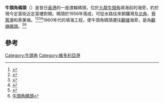 '''牛頭角碼頭'''（{{lang-en|Ngau Tau Kok Ferry Pier}}）是昔日[[香港|香港]]的一座渡輪碼頭，位於[[九龍|九龍]][[牛頭角|牛頭角]]填海前的海旁，約於現今定富街近定富樓對開。碼頭於1956年落成，可從水路往來銅鑼灣及[[北角|北角]]、[[筲箕灣|筲箕灣]]和荼果嶺。<ref>{{Cite web|title=牛頭角新碼頭前百呎長木橋先建成伸展海面將在退潮時停靠|url=https://mmis.hkpl.gov.hk/coverpage/-/coverpage/view?_coverpage_WAR_mmisportalportlet_hsf=%E7%89%9B%E9%A0%AD%E8%A7%92&_coverpage_WAR_mmisportalportlet_actual_q=%28%20%28%20allTermsMandatory%3A%28true%29%20OR+all_dc.title%3A%28%E7%89%9B%E9%A0%AD%E8%A7%92%29%20OR+all_dc.creator%3A%28%E7%89%9B%E9%A0%AD%E8%A7%92%29%20OR+all_dc.contributor%3A%28%E7%89%9B%E9%A0%AD%E8%A7%92%29%20OR+all_dc.subject%3A%28%E7%89%9B%E9%A0%AD%E8%A7%92%29%20OR+fulltext%3A%28%E7%89%9B%E9%A0%AD%E8%A7%92%29%20OR+all_dc.description%3A%28%E7%89%9B%E9%A0%AD%E8%A7%92%29%20%29%20%29&_coverpage_WAR_mmisportalportlet_sort_field=dc.publicationdate_bsort&p_r_p_-1078056564_c=QF757YsWv59H%2FuxqfBwEJIa6v60AceVX&_coverpage_WAR_mmisportalportlet_o=209&_coverpage_WAR_mmisportalportlet_sort_order=asc|author=大公報|date=1955-09-19}}</ref><ref>{{Cite web|title=銅鑼灣牛頭角新航 今正式開航同濟公司午開雞尾酒會招待來賓|url=https://mmis.hkpl.gov.hk/coverpage/-/coverpage/view?_coverpage_WAR_mmisportalportlet_hsf=%E7%89%9B%E9%A0%AD%E8%A7%92&_coverpage_WAR_mmisportalportlet_actual_q=%28%20%28%20allTermsMandatory%3A%28true%29%20OR+all_dc.title%3A%28%E7%89%9B%E9%A0%AD%E8%A7%92%29%20OR+all_dc.creator%3A%28%E7%89%9B%E9%A0%AD%E8%A7%92%29%20OR+all_dc.contributor%3A%28%E7%89%9B%E9%A0%AD%E8%A7%92%29%20OR+all_dc.subject%3A%28%E7%89%9B%E9%A0%AD%E8%A7%92%29%20OR+fulltext%3A%28%E7%89%9B%E9%A0%AD%E8%A7%92%29%20OR+all_dc.description%3A%28%E7%89%9B%E9%A0%AD%E8%A7%92%29%20%29%20%29&_coverpage_WAR_mmisportalportlet_sort_field=dc.publicationdate_bsort&p_r_p_-1078056564_c=QF757YsWv5%2FH7zGe%2FKF%2BFOTGaNnc3n2A&_coverpage_WAR_mmisportalportlet_o=245&_coverpage_WAR_mmisportalportlet_sort_order=asc|author=華僑日報|date=1956-02-09}}</ref><ref>{{Cite web|title=北角牛頭角新綫昨開航|url=https://mmis.hkpl.gov.hk/coverpage/-/coverpage/view?_coverpage_WAR_mmisportalportlet_hsf=%E7%89%9B%E9%A0%AD%E8%A7%92&p_r_p_-1078056564_c=QF757YsWv5%2FH7zGe%2FKF%2BFGTc49ULdzaz&_coverpage_WAR_mmisportalportlet_o=270&_coverpage_WAR_mmisportalportlet_actual_q=%28%20%28%20allTermsMandatory%3A%28true%29%20OR+all_dc.title%3A%28%E7%89%9B%E9%A0%AD%E8%A7%92%29%20OR+all_dc.creator%3A%28%E7%89%9B%E9%A0%AD%E8%A7%92%29%20OR+all_dc.contributor%3A%28%E7%89%9B%E9%A0%AD%E8%A7%92%29%20OR+all_dc.subject%3A%28%E7%89%9B%E9%A0%AD%E8%A7%92%29%20OR+fulltext%3A%28%E7%89%9B%E9%A0%AD%E8%A7%92%29%20OR+all_dc.description%3A%28%E7%89%9B%E9%A0%AD%E8%A7%92%29%20%29%20%29&_coverpage_WAR_mmisportalportlet_sort_field=dc.publicationdate_bsort&_coverpage_WAR_mmisportalportlet_sort_order=asc|author=華僑日報|date=1956-04-16}}</ref><ref>{{Cite web|title=牛頭角日漸繁榮 籌闢行走中環及灣仔航線|url=https://mmis.hkpl.gov.hk/coverpage/-/coverpage/view?_coverpage_WAR_mmisportalportlet_hsf=%E7%89%9B%E9%A0%AD%E8%A7%92&p_r_p_-1078056564_c=QF757YsWv5%2FH7zGe%2FKF%2BFDARNiQvkRd3&_coverpage_WAR_mmisportalportlet_o=311&_coverpage_WAR_mmisportalportlet_actual_q=%28%20%28%20allTermsMandatory%3A%28true%29%20OR+all_dc.title%3A%28%E7%89%9B%E9%A0%AD%E8%A7%92%29%20OR+all_dc.creator%3A%28%E7%89%9B%E9%A0%AD%E8%A7%92%29%20OR+all_dc.contributor%3A%28%E7%89%9B%E9%A0%AD%E8%A7%92%29%20OR+all_dc.subject%3A%28%E7%89%9B%E9%A0%AD%E8%A7%92%29%20OR+fulltext%3A%28%E7%89%9B%E9%A0%AD%E8%A7%92%29%20OR+all_dc.description%3A%28%E7%89%9B%E9%A0%AD%E8%A7%92%29%20%29%20%29&_coverpage_WAR_mmisportalportlet_sort_field=dc.publicationdate_bsort&_coverpage_WAR_mmisportalportlet_sort_order=asc|author=工商晚報|date=1957-02-12}}</ref>1960年代的填海工程，使牛頭角碼頭遷往[[觀塘|觀塘]]海旁，是為[[觀塘碼頭|觀塘碼頭]]。<ref>{{Cite web |url=http://www.hk-place.com/db.php?post=d002045 |title=牛頭角碼頭 |access-date=2009-01-28 |archive-date=2016-03-03 |archive-url=https://web.archive.org/web/20160303230628/http://www.hk-place.com/db.php?post=d002045 |dead-url=no }}</ref><ref>[http://hk.geocities.com/dicky93942004_2/index/2.doc 牛頭角碼頭]{{dead link|date=2018年1月 |bot=InternetArchiveBot |fix-attempted=yes }}</ref>

== 參考 ==
{{reflist}}

{{HK-trans-stub}}
{{香港已拆卸渡輪碼頭}}
[[Category:牛頭角|Category:牛頭角]]
[[Category:維多利亞港|Category:維多利亞港]]